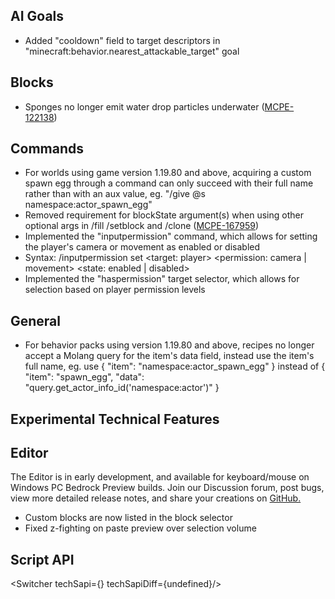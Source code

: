 
## **AI Goals**

- Added "cooldown" field to target descriptors in "minecraft:behavior.nearest_attackable_target" goal

## **Blocks**

- Sponges no longer emit water drop particles underwater ([MCPE-122138](https://bugs.mojang.com/browse/MCPE-122138))

## **Commands**

- For worlds using game version 1.19.80 and above, acquiring a custom spawn egg through a command can only succeed with their full name rather than with an aux value, eg. "/give @s namespace:actor_spawn_egg"
- Removed requirement for blockState argument(s) when using other optional args in /fill /setblock and /clone ([MCPE-167959](https://bugs.mojang.com/browse/MCPE-167959))
- Implemented the "inputpermission" command, which allows for setting the player's camera or movement as enabled or disabled
- Syntax: /inputpermission set \<target: player\> \<permission: camera | movement\> \<state: enabled | disabled\>
- Implemented the "haspermission" target selector, which allows for selection based on player permission levels

## **General**

- For behavior packs using version 1.19.80 and above, recipes no longer accept a Molang query for the item's data field, instead use the item's full name, eg. use \{ "item": "namespace:actor_spawn_egg" \} instead of \{ "item": "spawn_egg", "data": "query.get_actor_info_id('namespace:actor')" \}

<h2 className="experimental_divider">Experimental Technical Features</h2>

## **Editor**

The Editor is in early development, and available for keyboard/mouse on Windows PC Bedrock Preview builds. Join our Discussion forum, post bugs, view more detailed release notes, and share your creations on [GitHub.](https://github.com/Mojang/minecraft-editor)

- Custom blocks are now listed in the block selector
- Fixed z-fighting on paste preview over selection volume

## **Script API**

<Switcher techSapi={<TechSapi/>} techSapiDiff={undefined}/>